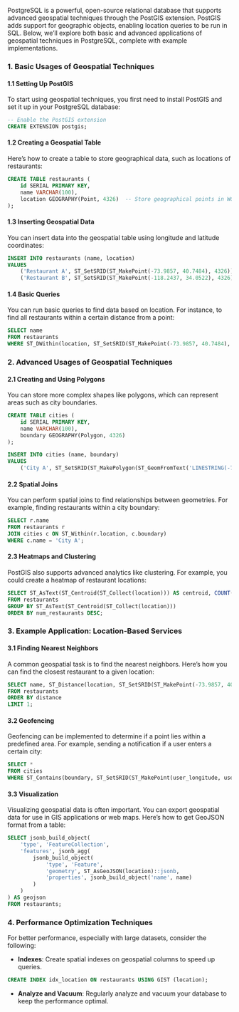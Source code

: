PostgreSQL is a powerful, open-source relational database that supports advanced geospatial techniques through the PostGIS extension. PostGIS adds support for geographic objects, enabling location queries to be run in SQL. Below, we’ll explore both basic and advanced applications of geospatial techniques in PostgreSQL, complete with example implementations.

### 1. Basic Usages of Geospatial Techniques

#### 1.1 Setting Up PostGIS

To start using geospatial techniques, you first need to install PostGIS and set it up in your PostgreSQL database:

```sql
-- Enable the PostGIS extension
CREATE EXTENSION postgis;
```

#### 1.2 Creating a Geospatial Table

Here’s how to create a table to store geographical data, such as locations of restaurants:

```sql
CREATE TABLE restaurants (
    id SERIAL PRIMARY KEY,
    name VARCHAR(100),
    location GEOGRAPHY(Point, 4326)  -- Store geographical points in WGS 84
);
```

#### 1.3 Inserting Geospatial Data

You can insert data into the geospatial table using longitude and latitude coordinates:

```sql
INSERT INTO restaurants (name, location)
VALUES
    ('Restaurant A', ST_SetSRID(ST_MakePoint(-73.9857, 40.7484), 4326)),  -- New York
    ('Restaurant B', ST_SetSRID(ST_MakePoint(-118.2437, 34.0522), 4326));  -- Los Angeles
```

#### 1.4 Basic Queries

You can run basic queries to find data based on location. For instance, to find all restaurants within a certain distance from a point:

```sql
SELECT name
FROM restaurants
WHERE ST_DWithin(location, ST_SetSRID(ST_MakePoint(-73.9857, 40.7484), 4326), 5000);  -- 5 km radius
```

### 2. Advanced Usages of Geospatial Techniques

#### 2.1 Creating and Using Polygons

You can store more complex shapes like polygons, which can represent areas such as city boundaries.

```sql
CREATE TABLE cities (
    id SERIAL PRIMARY KEY,
    name VARCHAR(100),
    boundary GEOGRAPHY(Polygon, 4326)
);

INSERT INTO cities (name, boundary)
VALUES
    ('City A', ST_SetSRID(ST_MakePolygon(ST_GeomFromText('LINESTRING(-73.985 40.748, -73.987 40.749, -73.984 40.751, -73.985 40.748)')), 4326));
```

#### 2.2 Spatial Joins

You can perform spatial joins to find relationships between geometries. For example, finding restaurants within a city boundary:

```sql
SELECT r.name
FROM restaurants r
JOIN cities c ON ST_Within(r.location, c.boundary)
WHERE c.name = 'City A';
```

#### 2.3 Heatmaps and Clustering

PostGIS also supports advanced analytics like clustering. For example, you could create a heatmap of restaurant locations:

```sql
SELECT ST_AsText(ST_Centroid(ST_Collect(location))) AS centroid, COUNT(*) AS num_restaurants
FROM restaurants
GROUP BY ST_AsText(ST_Centroid(ST_Collect(location)))
ORDER BY num_restaurants DESC;
```

### 3. Example Application: Location-Based Services

#### 3.1 Finding Nearest Neighbors

A common geospatial task is to find the nearest neighbors. Here’s how you can find the closest restaurant to a given location:

```sql
SELECT name, ST_Distance(location, ST_SetSRID(ST_MakePoint(-73.9857, 40.7484), 4326)) AS distance
FROM restaurants
ORDER BY distance
LIMIT 1;
```

#### 3.2 Geofencing

Geofencing can be implemented to determine if a point lies within a predefined area. For example, sending a notification if a user enters a certain city:

```sql
SELECT *
FROM cities
WHERE ST_Contains(boundary, ST_SetSRID(ST_MakePoint(user_longitude, user_latitude), 4326));
```

#### 3.3 Visualization

Visualizing geospatial data is often important. You can export geospatial data for use in GIS applications or web maps. Here’s how to get GeoJSON format from a table:

```sql
SELECT jsonb_build_object(
    'type', 'FeatureCollection',
    'features', jsonb_agg(
        jsonb_build_object(
            'type', 'Feature',
            'geometry', ST_AsGeoJSON(location)::jsonb,
            'properties', jsonb_build_object('name', name)
        )
    )
) AS geojson
FROM restaurants;
```

### 4. Performance Optimization Techniques

For better performance, especially with large datasets, consider the following:

- **Indexes**: Create spatial indexes on geospatial columns to speed up queries.

```sql
CREATE INDEX idx_location ON restaurants USING GIST (location);
```

- **Analyze and Vacuum**: Regularly analyze and vacuum your database to keep the performance optimal.
